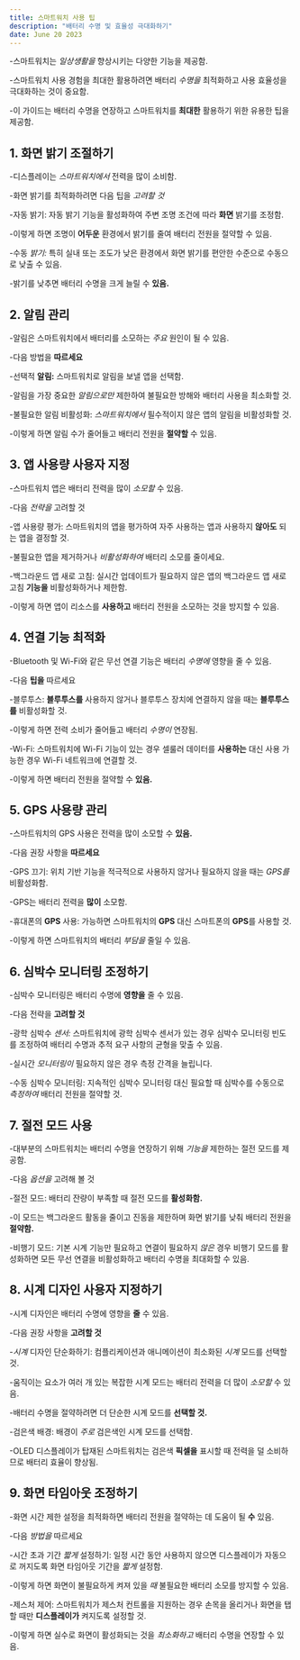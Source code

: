 ```yaml
---
title: 스마트워치 사용 팁
description: "배터리 수명 및 효율성 극대화하기"
date: June 20 2023
---
```



-스마트워치는 _일상생활을_ 향상시키는 다양한 기능을 제공함. 


-스마트워치 사용 경험을 최대한 활용하려면 배터리 _수명을_ 최적화하고 사용 효율성을 극대화하는 것이 중요함. 


-이 가이드는 배터리 수명을 연장하고 스마트워치를 **최대한** 활용하기 위한 유용한 팁을 제공함.

## 1. 화면 밝기 조절하기
-디스플레이는 _스마트워치에서_ 전력을 많이 소비함. 


-화면 밝기를 최적화하려면 다음 팁을 _고려할 것_

-자동 밝기: 자동 밝기 기능을 활성화하여 주변 조명 조건에 따라 **화면** 밝기를 조정함. 


-이렇게 하면 조명이 **어두운** 환경에서 밝기를 줄여 배터리 전원을 절약할 수 있음.

-수동 _밝기:_ 특히 실내 또는 조도가 낮은 환경에서 화면 밝기를 편안한 수준으로 수동으로 낮출 수 있음. 


-밝기를 낮추면 배터리 수명을 크게 늘릴 수 **있음.**

## 2. 알림 관리
-알림은 스마트워치에서 배터리를 소모하는 _주요_ 원인이 될 수 있음. 


-다음 방법을 **따르세요**

-선택적 **알림:** 스마트워치로 알림을 보낼 앱을 선택함. 


-알림을 가장 중요한 _알림으로만_ 제한하여 불필요한 방해와 배터리 사용을 최소화할 것.

-불필요한 알림 비활성화: _스마트워치에서_ 필수적이지 않은 앱의 알림을 비활성화할 것. 


-이렇게 하면 알림 수가 줄어들고 배터리 전원을 **절약할** 수 있음.

## 3. 앱 사용량 사용자 지정
-스마트워치 앱은 배터리 전력을 많이 _소모할_ 수 있음. 


-다음 _전략을_ 고려할 것

-앱 사용량 평가: 스마트워치의 앱을 평가하여 자주 사용하는 앱과 사용하지 **않아도** 되는 앱을 결정할 것. 


-불필요한 앱을 제거하거나 _비활성화하여_ 배터리 소모를 줄이세요.

-백그라운드 앱 새로 고침: 실시간 업데이트가 필요하지 않은 앱의 백그라운드 앱 새로 고침 **기능을** 비활성화하거나 제한함. 


-이렇게 하면 앱이 리소스를 **사용하고** 배터리 전원을 소모하는 것을 방지할 수 있음.

## 4. 연결 기능 최적화
-Bluetooth 및 Wi-Fi와 같은 무선 연결 기능은 배터리 _수명에_ 영향을 줄 수 있음. 


-다음 **팁을** 따르세요

-블루투스: **블루투스를** 사용하지 않거나 블루투스 장치에 연결하지 않을 때는 **블루투스를** 비활성화할 것. 


-이렇게 하면 전력 소비가 줄어들고 배터리 _수명이_ 연장됨.

-Wi-Fi: 스마트워치에 Wi-Fi 기능이 있는 경우 셀룰러 데이터를 **사용하는** 대신 사용 가능한 경우 Wi-Fi 네트워크에 연결할 것. 


-이렇게 하면 배터리 전원을 절약할 수 **있음.**

## 5. GPS 사용량 관리
-스마트워치의 GPS 사용은 전력을 많이 소모할 수 **있음.** 

-다음 권장 사항을 **따르세요**

-GPS 끄기: 위치 기반 기능을 적극적으로 사용하지 않거나 필요하지 않을 때는 _GPS를_ 비활성화함. 


-GPS는 배터리 전력을 **많이** 소모함.

-휴대폰의 **GPS** 사용: 가능하면 스마트워치의 **GPS** 대신 스마트폰의 **GPS**를 사용할 것. 


-이렇게 하면 스마트워치의 배터리 _부담을_ 줄일 수 있음.

## 6. 심박수 모니터링 조정하기
-심박수 모니터링은 배터리 수명에 **영향을** 줄 수 있음. 


-다음 전략을 **고려할 것**

-광학 심박수 _센서:_ 스마트워치에 광학 심박수 센서가 있는 경우 심박수 모니터링 빈도를 조정하여 배터리 수명과 추적 요구 사항의 균형을 맞출 수 있음. 


-실시간 _모니터링이_ 필요하지 않은 경우 측정 간격을 늘립니다.

-수동 심박수 모니터링: 지속적인 심박수 모니터링 대신 필요할 때 심박수를 수동으로 _측정하여_ 배터리 전원을 절약할 것.

## 7. 절전 모드 사용
-대부분의 스마트워치는 배터리 수명을 연장하기 위해 _기능을_ 제한하는 절전 모드를 제공함. 


-다음 _옵션을_ 고려해 볼 것

-절전 모드: 배터리 잔량이 부족할 때 절전 모드를 **활성화함.** 

-이 모드는 백그라운드 활동을 줄이고 진동을 제한하며 화면 밝기를 낮춰 배터리 전원을 **절약함.**

-비행기 모드: 기본 시계 기능만 필요하고 연결이 필요하지 _않은_ 경우 비행기 모드를 활성화하면 모든 무선 연결을 비활성화하고 배터리 수명을 최대화할 수 있음.

## 8. 시계 디자인 사용자 지정하기
-시계 디자인은 배터리 수명에 영향을 **줄** 수 있음. 


-다음 권장 사항을 **고려할 것**

-_시계_ 디자인 단순화하기: 컴플리케이션과 애니메이션이 최소화된 _시계_ 모드를 선택할 것. 


-움직이는 요소가 여러 개 있는 복잡한 시계 모드는 배터리 전력을 더 많이 _소모할_ 수 있음. 


-배터리 수명을 절약하려면 더 단순한 시계 모드를 **선택할 것.**

-검은색 배경: 배경이 _주로_ 검은색인 시계 모드를 선택함. 


-OLED 디스플레이가 탑재된 스마트워치는 검은색 **픽셀을** 표시할 때 전력을 덜 소비하므로 배터리 효율이 향상됨.

## 9. 화면 타임아웃 조정하기
-화면 시간 제한 설정을 최적화하면 배터리 전원을 절약하는 데 도움이 될 **수** 있음. 


-다음 _방법을_ 따르세요

-시간 초과 기간 _짧게_ 설정하기: 일정 시간 동안 사용하지 않으면 디스플레이가 자동으로 꺼지도록 화면 타임아웃 기간을 _짧게_ 설정함. 


-이렇게 하면 화면이 불필요하게 켜져 있을 _때_ 불필요한 배터리 소모를 방지할 수 있음.

-제스처 제어: 스마트워치가 제스처 컨트롤을 지원하는 경우 손목을 올리거나 화면을 탭할 때만 **디스플레이가** 켜지도록 설정할 것. 


-이렇게 하면 실수로 화면이 활성화되는 것을 _최소화하고_ 배터리 수명을 연장할 수 있음.